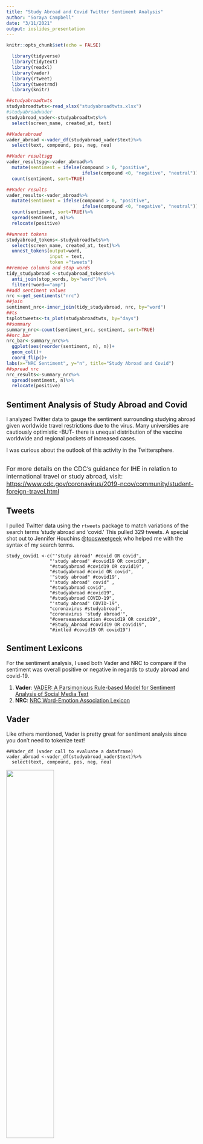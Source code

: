 ---
title: "Study Abroad and Covid Twitter Sentiment Analysis"
author: "Soraya Campbell"
date: "3/11/2021"
output: ioslides_presentation
---

```{r setup, include=FALSE}
knitr::opts_chunk$set(echo = FALSE)
```
```{r, echo=FALSE, message=FALSE, warning=FALSE}
  library(tidyverse)
  library(tidytext)
  library(readxl)
  library(vader)
  library(rtweet)
  library(tweetrmd)
  library(knitr)

##studyabroadtwts
studyabroadtwts<-read_xlsx("studyabroadtwts.xlsx")
#studyabroadvader
studyabroad_vader<-studyabroadtwts%>%
  select(screen_name, created_at, text)

##Vaderabroad
vader_abroad <-vader_df(studyabroad_vader$text)%>%
  select(text, compound, pos, neg, neu)

##Vader resultsgg
vader_resultsgg<-vader_abroad%>%
  mutate(sentiment = ifelse(compound > 0, "positive",
                            ifelse(compound <0, "negative", "neutral")))%>%
  count(sentiment, sort=TRUE)

##Vader results
vader_results<-vader_abroad%>%
  mutate(sentiment = ifelse(compound > 0, "positive",
                            ifelse(compound <0, "negative", "neutral")))%>%
  count(sentiment, sort=TRUE)%>%
  spread(sentiment, n)%>%
  relocate(positive)

##unnest tokens
studyabroad_tokens<-studyabroadtwts%>%
  select(screen_name, created_at, text)%>%
  unnest_tokens(output=word,
                input = text,
                token ="tweets")
##remove columns and stop words
tidy_studyabroad <-studyabroad_tokens%>%
  anti_join(stop_words, by="word")%>%
  filter(!word=="amp")
##add sentiment values
nrc <-get_sentiments("nrc")
##join
sentiment_nrc<-inner_join(tidy_studyabroad, nrc, by="word")
##ts
tsplottweets<-ts_plot(studyabroadtwts, by="days")
##summary
summary_nrc<-count(sentiment_nrc, sentiment, sort=TRUE)
##nrc_bar 
nrc_bar<-summary_nrc%>%
  ggplot(aes(reorder(sentiment, n), n))+
  geom_col()+
  coord_flip()+
labs(x="NRC Sentiment", y="n", title="Study Abroad and Covid")
##spread nrc
nrc_results<-summary_nrc%>%
  spread(sentiment, n)%>%
  relocate(positive)
```

## Sentiment Analysis of Study Abroad and Covid

I analyzed Twitter data to gauge the sentiment surrounding studying abroad given worldwide travel restrictions due to the virus. Many universities are cautiously optimistic -BUT- there is unequal distribution of the vaccine worldwide and regional pockets of increased cases.    

<div class="red2">I was curious about the outlook of this activity in the Twittersphere.</div>  
<br>
<font size="3">For more details on the CDC's guidance for IHE in relation to international travel or study abroad, visit: <https://www.cdc.gov/coronavirus/2019-ncov/community/student-foreign-travel.html></font>

## Tweets {.smaller}
I pulled Twitter data using the `rtweets` package to match variations of the search terms 'study abroad and 'covid.' This pulled 329 tweets. A special shot out to Jennifer Houchins @[toosweetgeek](https://twitter.com/TooSweetGeek) who helped me with the syntax of my search terms. 
```
study_covid1 <-c("'study abroad' #covid OR covid",
                "'study abroad' #covid19 OR covid19",
                "#studyabroad #covid19 OR covid19",
                "#studyabroad #covid OR covid",
                '"study abroad" #covid19',
                "'study abroad' covid" ,
                "#studyabroad covid",
                "#studyabroad #covid19",
                "#studyabroad COVID-19",
                "'study abroad' COVID-19",
                "coronavirus #studyabroad",
                "coronavirus 'study abroad'",
                "#overseaseducation #covid19 OR covid19",
                "#Study_Abroad #covid19 OR covid19", 
                "#intled #covid19 OR covid19")
```

## Sentiment Lexicons 
For the sentiment analysis, I used both Vader and NRC to compare if the sentiment was overall positive or negative in regards to study abroad and covid-19.   

1. **Vader**:  [VADER: A Parsimonious Rule-based Model for Sentiment Analysis of Social Media Text](https://www.aaai.org/ocs/index.php/ICWSM/ICWSM14/paper/view/8109/8122)  
2. **NRC**:  [NRC Word-Emotion Association Lexicon](https://www.aaai.org/ocs/index.php/ICWSM/ICWSM14/paper/view/8109/8122)   


## Vader
Like others mentioned, Vader is pretty great for sentiment analysis since you don't need to tokenize text!

```
##Vader_df (vader call to evaluate a dataframe)
vader_abroad <-vader_df(studyabroad_vader$text)%>%
  select(text, compound, pos, neg, neu)
```
![](darth-vader-empire-strikes-back.jpg){width=50%}


## Vader Results

The sentiment surrounding study abroad and covid using the Vader lexicon is overall positive but there is a good amount of negativity/neutrality in there as well.

```{r, fig.height=3, fig.width=4, fig.align="center"}
  vader_abroad%>%
  mutate(sentiment = ifelse(compound > 0, "positive",
                            ifelse(compound <0, "negative", "neutral")))%>%
  count(sentiment, sort=TRUE)%>%
  spread(sentiment, n)%>%
  relocate(positive)%>%
  kable()
```

## Sample tweet by sentiment (positive)- Vader

```{r, fig.height=3, fig.width=4, fig.align="center"}
tweet_embed("https://twitter.com/VISIT_Insurance/status/1367669706174455808?s=20")
```
## Sample tweet by sentiment (negative) - Vader
```{r, fig.height=3, fig.width=4, fig.align="center"}
tweet_embed("https://twitter.com/bertholdts/status/1367483846044876807?s=20")
```

## NRC Lexicon

Results from the NRC Lexicon were very similar to those from Vader. 
```{r, fig3, fig.height=3, fig.width=4}
summary_nrc%>%
  spread(sentiment, n)%>%
  relocate(positive)%>%
  kable()
```

## Vader versus NRC Sentiment results
```{r, figures-side, fig.show="hold", out.width="50%"}
vader_resultsgg%>%
  ggplot(aes(fct_reorder(sentiment, -n), n))+
  geom_col()+
  labs(x="Vader Sentiment Value", title="Study Abroad and Covid Twitter Data")

summary_nrc%>%
  ggplot(aes(reorder(sentiment, n), n))+
  geom_col()+
  coord_flip()+
labs(x="NRC Sentiment", y="n", title="Study Abroad and Covid")
```

## Limitations   
- The twitter developer app only pulls the last 6-9 days worth of data - would be nice to take a longer view  
- Not as many university students post to Twitter as opposed to other platforms  
- Institutions may or may not put their views out there on the subject  
- Overall, it's a small snapshot of the opinions surrounding a multi-faceted issue  

## Conclusion

The data shows a limited snapshot of the sentiment around study abroad and covid but it seems to lean positive with some cautious apprehension mixed in. Hopefully domestic and international travel slowly resumes so that this sector can get back to their new normal.  
<center>
![](id-study-abroad.jpg){width=75%}
</center>
